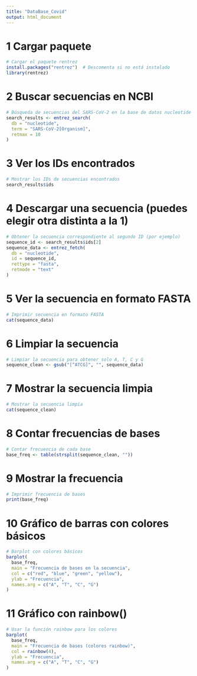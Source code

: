 ```yaml
---
title: "DataBase_Covid"
output: html_document
---
```


# 1 Cargar paquete
```r
# Cargar el paquete rentrez
install.packages("rentrez")  # Descomenta si no está instalado
library(rentrez)
```

# 2 Buscar secuencias en NCBI
```r
# Búsqueda de secuencias del SARS-CoV-2 en la base de datos nucleotide
search_results <- entrez_search(
  db = "nucleotide",
  term = "SARS-CoV-2[Organism]",
  retmax = 10
)
```

# 3 Ver los IDs encontrados
```r
# Mostrar los IDs de secuencias encontrados
search_results$ids
```

# 4 Descargar una secuencia (puedes elegir otra distinta a la 1)
```r
# Obtener la secuencia correspondiente al segundo ID (por ejemplo)
sequence_id <- search_results$ids[2]
sequence_data <- entrez_fetch(
  db = "nucleotide",
  id = sequence_id,
  rettype = "fasta",
  retmode = "text"
)
```

# 5 Ver la secuencia en formato FASTA
```r
# Imprimir secuencia en formato FASTA
cat(sequence_data)
```

# 6 Limpiar la secuencia
```r
# Limpiar la secuencia para obtener solo A, T, C y G
sequence_clean <- gsub("[^ATCG]", "", sequence_data)
```

# 7  Mostrar la secuencia limpia
```r
# Mostrar la secuencia limpia
cat(sequence_clean)
```

# 8 Contar frecuencias de bases
```r
# Contar frecuencia de cada base
base_freq <- table(strsplit(sequence_clean, ""))
```

# 9 Mostrar la frecuencia
```r
# Imprimir frecuencia de bases
print(base_freq)
```

# 10 Gráfico de barras con colores básicos
```r
# Barplot con colores básicos
barplot(
  base_freq,
  main = "Frecuencia de bases en la secuencia",
  col = c("red", "blue", "green", "yellow"),
  ylab = "Frecuencia",
  names.arg = c("A", "T", "C", "G")
)
```

# 11 Gráfico con rainbow()
```r
# Usar la función rainbow para los colores
barplot(
  base_freq,
  main = "Frecuencia de bases (colores rainbow)",
  col = rainbow(4),
  ylab = "Frecuencia",
  names.arg = c("A", "T", "C", "G")
)
```

